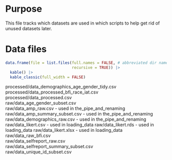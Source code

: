 # Purpose

This file tracks which datasets are used in which scripts to help get rid of unused datasets later.

# Data files

```r

data.frame(file = list.files(full.names = FALSE, # abbreviated dir names
                             recursive = TRUE)) |>
  kable() |>
  kable_classic(full_width = FALSE)

```


processed/data_demographics_age_gender_tidy.csv       
processed/data_processed_bfi_race_iat.csv       
processed/data_processed.csv        
raw/data_age_gender_subset.csv        
raw/data_amp_raw.csv              - used in the_pipe_and_renaming  
raw/data_amp_summary_subset.csv   - used in the_pipe_and_renaming    
raw/data_demographics_raw.csv     - used in the_pipe_and_renaming  
raw/data_likert.csv       - used in loading_data
raw/data_likert.rds       - used in loading_data
raw/data_likert.xlsx      - used in loading_data  
raw/data_raw_bfi.csv        
raw/data_selfreport_raw.csv       
raw/data_selfreport_summary_subset.csv        
raw/data_unique_id_subset.csv       
